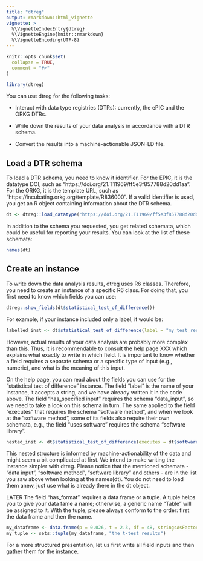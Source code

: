 ```yaml
---
title: "dtreg"
output: rmarkdown::html_vignette
vignette: >
  %\VignetteIndexEntry{dtreg}
  %\VignetteEngine{knitr::rmarkdown}
  %\VignetteEncoding{UTF-8}
---
```


```r
knitr::opts_chunk$set(
  collapse = TRUE,
  comment = "#>"
)
```

```r
library(dtreg)
```
You can use dtreg for the following tasks:

* Interact with data type registries (DTRs): currently, the ePIC and the ORKG DTRs.

* Write down the results of your data analysis in accordance with a DTR schema.

* Convert the results into a machine-actionable JSON-LD file. 

## Load a DTR schema 

To load a DTR schema, you need to know it identifier.
For the EPIC, it is the datatype DOI, such as "https://doi.org/21.T11969/ff5e3f857788d20dd1aa".
For the ORKG, it is the template URL, such as "https://incubating.orkg.org/template/R836000".
If a valid identifier is used, you get an R object containing information about the DTR schema.

```r
dt <- dtreg::load_datatype("https://doi.org/21.T11969/ff5e3f857788d20dd1aa")
```
In addition to the schema you requested, you get related schemata, which could be  useful for reporting your results.
You can look at the list of these schemata:

```r
names(dt)
```
## Create an instance 

To write down the data analysis results, dtreg uses R6 classes. Therefore, you need to create an instance of a specific R6 class.
For doing that, you first need to know which fields you can use: 

```r
dtreg::show_fields(dt$statistical_test_of_difference())
```

For example, if your instance included only a label, it would be:

```r
labelled_inst <- dt$statistical_test_of_difference(label = "my_test_results")
```

However, actual results of your data analysis are probably more complex than this.
Thus, it is recommendable to consult the help page XXX which explains what exactly to write in which field. It is important to know whether a field requires a separate schema or a specific type of input (e.g., numeric), and what is the meaning of this input.  

On the help page, you can read about the fields you can use for the "statistical test of difference" instance. The field "label" is the name of your instance, it accepts a string, and we have already written it in the code above. The field "has_specified input" requires the schema "data_input", so we need to take a look on this schema in turn. The same applied to the field "executes" that requires the schema "software method", and when we look at the "software method", some of its fields also require their own schemata, e.g., the field "uses software" requires the schema "software library". 


```r
nested_inst <- dt$statistical_test_of_difference(executes = dt$software_method(uses_software = dt$software_library(part_of = dt$software(label = "R"))))
```

This nested structure is informed by machine-actionability of the data and might seem a bit complicated at first. We intend to make writing the instance simpler with dtreg. Please notice that the mentioned schemata - "data input", "software method", "software library" and others - are in the list you saw above when looking at the names(dt). You do not need to load them anew, just use what is already there in the dt object.  

LATER The field "has_format" requires a data frame or a tuple. A tuple helps you to give your data fame a name; otherwise, a generic name "Table" will be assigned to it. With the tuple, please always conform to the order: first the data frame and then the name. 

```r
my_dataframe <- data.frame(p = 0.026, t = 2.3, df = 48, stringsAsFactors = FALSE)
my_tuple <- sets::tuple(my_dataframe, "the t-test results")

```

For a more structured presentation, let us first write all field inputs and then gather them for the instance. 
